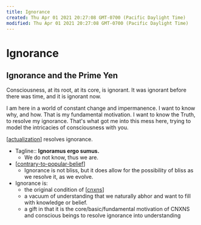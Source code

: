 ```yaml
---
title: Ignorance
created: Thu Apr 01 2021 20:27:08 GMT-0700 (Pacific Daylight Time)
modified: Thu Apr 01 2021 20:27:08 GMT-0700 (Pacific Daylight Time)
---
```


# Ignorance

## Ignorance and the Prime Yen

Consciousness, at its root, at its core, is ignorant. It was ignorant before there was time, and it is ignorant now.

I am here in a world of constant change and impermanence. I want to know why, and how. That is my fundamental motivation. I want to know the Truth, to resolve my ignorance. That's what got me into this mess here, trying to model the intricacies of consciousness with you.

[[actualization]] resolves ignorance.

- Tagline:: **Ignoramus ergo sumus.**
  - We do not know, thus we are.
- [[contrary-to-popular-belief]]
  - Ignorance is not bliss, but it does allow for the possibility of bliss as we resolve it, as we evolve.
- Ignorance is:
  - the original condition of [[cnxns]]
  - a vacuum of understanding that we naturally abhor and want to fill with knowledge or belief.
  - a gift in that it is the core/basic/fundamental motivation of CNXNS and conscious beings to resolve ignorance into understanding

[//begin]: # 'Autogenerated link references for markdown compatibility'
[actualization]: actualization 'Actualization'
[contrary-to-popular-belief]: contrary-to-popular-belief 'Contrary to popular belief'
[cnxns]: cnxns 'CNXNS'
[//end]: # 'Autogenerated link references'
